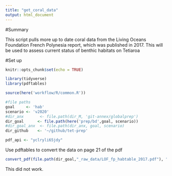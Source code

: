 ```yaml
---
title: "get_coral_data"
output: html_document
---
```


#Summary

This script pulls more up to date coral data from the Living Oceans Foundation French Polynesia report, which was published in 2017. This will be used to assess current status of benthic habitats on Tetiaroa

#Set up 
```r
knitr::opts_chunk$set(echo = TRUE)

library(tidyverse)
library(pdftables)

source(here('workflow/R/common.R'))

#file paths
goal     <- 'hab'
scenario <- 'v2020'
#dir_anx       <- file.path(dir_M, 'git-annex/globalprep') 
dir_goal      <- file.path(here('prep/bd',goal, scenario))
#dir_goal_anx  <- file.path(dir_anx, goal, scenario)
dir_github    <- '~/github/tet-prep'

pdf_api <- "yclryli65jdy"
```

Use pdftables to convert the data on page 21 of the pdf
```r

convert_pdf(file.path(dir_goal,"_raw_data/LOF_fp_habtable_2017.pdf"), "fp_tabtable.csv", api_key = pdf_api)

```

This did not work. 